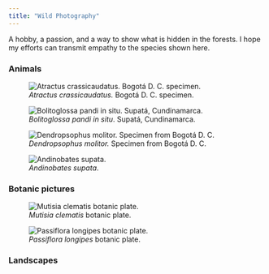 ```yaml
---
title: "Wild Photography"
---
```


A hobby, a passion, and a way to show what is hidden in the forests. I hope my efforts can transmit empathy to the species shown here. 

### Animals

![*Atractus crassicaudatus.* Bogotá D. C. specimen.](Imagenes_para_web/DSC_0455.png)

![*Bolitoglossa pandi in situ*. Supatá, Cundinamarca.](Imagenes_para_web/Foto%20pandi%20sebas%203.JPG)

![*Dendropsophus molitor.* Specimen from Bogotá D. C.](Imagenes_para_web/DSC_0380.png)

![*Andinobates supata*.](Imagenes_para_web/Image_20231219_145945.jpeg)

### Botanic pictures

![*Mutisia clematis* botanic plate.](Imagenes_para_web/Copia%20de%20Composici%C3%B3n%20Mutisia%20final.png)

![*Passiflora longipes* botanic plate.](Imagenes_para_web/Composicion%20P%20longipes.png)

### Landscapes

